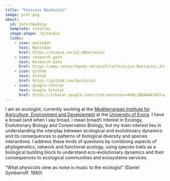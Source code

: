 ```yaml
---
title: "Vinicius Bastazini"
image: prof.png
about:
  id: hero-heading
  template: trestles
  image-shape: rectangle
  links:
    - icon: mastodon
      text: Mastodon
      href: https://ecoevo.social/@Bastazini
    - icon: research-gate
      text: Research Gate
      href: https://www.researchgate.net/profile/Vinicius-Bastazini-2?ev=hdr_xprf
    - icon: github
      text: Github
      href: https://github.com/bastazini
    - icon: google-scholar
      text: Google Scholar
      href: https://scholar.google.com/citations?user=4X6LiBQAAAAJ&hl=pt-BR
---
```


::: {#hero-heading}

I am an ecologist, currently working at the  [Mediterranean Institute for Agriculture, Environment and Development](https://www.med.uevora.pt) at the [University of Evora](https://www.uevora.pt). I have a broad (and when I say broad, I mean broad!) interest in Ecology, Evolutionary Biology and Conservation Biology, but my main interest lies in understanding the interplay between ecological and evolutionary dynamics and its consequences to patterns of biological diversity and species interactions. I address these kinds of questions by combining aspects of phylogenetics, network and functional ecology, using species traits as a biological building block to understand eco-evolutionary dynamics and their consequences to ecological communities and ecosystems services.

"What physicists view as noise is music to the ecologist" 
(Daniel Symberloff. 1980)

:::




